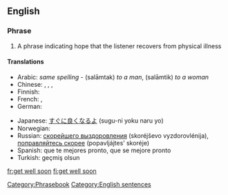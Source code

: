 ==English==

===Phrase===
{{infl|en|phrase|head=[[get]] [[well]] [[soon]]|}}

# A phrase indicating hope that the listener recovers from physical illness

====Translations====
{{trans-top|indicating hope that the listener recovers}}
* Arabic: {{Arab|[[سلامتك]]}} ''same spelling'' - (salāmtak) ''to a man'', (salāmtik) ''to a woman''
* Chinese: {{t|zh|希望你能早點好|sc=Hani}}, {{t|zh|希望你能早点好|tr=xīwàng nǐ néng zǎodiǎn hǎo|sc=Hani}}, {{t|zh|祝你早日康復|sc=Hani}}, {{t|zh|祝你早日康复|tr=zhù nǐ zǎorì kāngfù|sc=Hani}}
* Finnish: {{t|fi|Parane pian}}
* French: {{t-|fr|bon rétablissement}}, {{t-|fr|prompt rétablissement}}
* German: {{t+|de|gute Besserung}}
{{trans-mid}}
* Japanese: [[すぐに良くなるよ]] (sugu-ni yoku naru yo)
* Norwegian: {{t-|no|god bedring}}
* Russian: [[скорейшего выздоровления]] (skoréjševo vyzdorovlénija), [[поправляйтесь скорее]] (popavljájtes’ skoréje)
* Spanish: que te mejores pronto, que se mejore pronto
* Turkish: geçmiş olsun
{{trans-bottom}}

[[Category:Phrasebook]]
[[Category:English sentences]]
[[fr:get well soon]]
[[fi:get well soon]]
